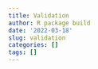 ```yaml
---
title: Validation
author: R package build
date: '2022-03-18'
slug: validation
categories: []
tags: []
---
```

